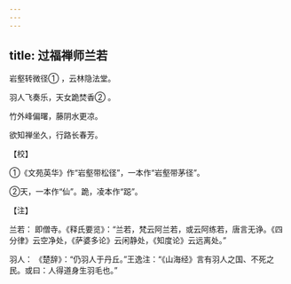 ```yaml
---
---
---
```

title: 过福禅师兰若
---




岩壑转微径① ，云林隐法堂。

羽人飞奏乐，天女跪焚香② 。

竹外峰偏曙，藤阴水更凉。

欲知禅坐久，行路长春芳。

【校】

①《文苑英华》作“岩壑带松径”，一本作“岩壑带茅径”。

②天，一本作“仙”。跪，凌本作“跽”。

【注】

兰若： 即僧寺。《释氏要览》：“兰若，梵云阿兰若，或云阿练若，唐言无诤。《四分律》云空净处，《萨婆多论》云闲静处，《知度论》云远离处。”

羽人： 《楚辞》：“仍羽人于丹丘。”王逸注：“《山海经》言有羽人之国、不死之民。或曰：人得道身生羽毛也。”